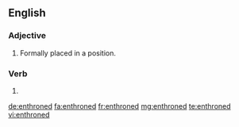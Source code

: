 ==English==

===Adjective===
{{en-adj|-}}

# Formally placed in a position.

===Verb===
{{head|en|verb form}}

# {{en-past of|enthrone}}

[[de:enthroned]]
[[fa:enthroned]]
[[fr:enthroned]]
[[mg:enthroned]]
[[te:enthroned]]
[[vi:enthroned]]